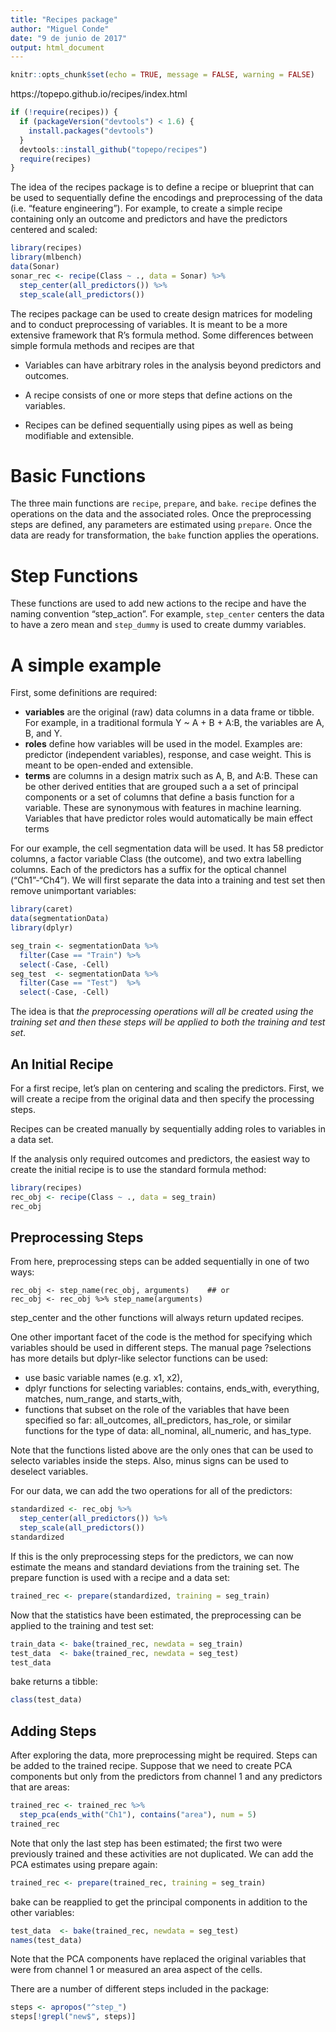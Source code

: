 ```yaml
---
title: "Recipes package"
author: "Miguel Conde"
date: "9 de junio de 2017"
output: html_document
---
```


```r
knitr::opts_chunk$set(echo = TRUE, message = FALSE, warning = FALSE)
```

https://topepo.github.io/recipes/index.html

```r
if (!require(recipes)) {
  if (packageVersion("devtools") < 1.6) {
    install.packages("devtools")
  }
  devtools::install_github("topepo/recipes")
  require(recipes)
}
```

The idea of the recipes package is to define a recipe or blueprint that can be used to sequentially define the encodings and preprocessing of the data (i.e. “feature engineering”). For example, to create a simple recipe containing only an outcome and predictors and have the predictors centered and scaled:

```r
library(recipes)
library(mlbench)
data(Sonar)
sonar_rec <- recipe(Class ~ ., data = Sonar) %>%
  step_center(all_predictors()) %>%
  step_scale(all_predictors())
```

The recipes package can be used to create design matrices for modeling and to conduct preprocessing of variables. It is meant to be a more extensive framework that R's formula method. Some differences between simple formula methods and recipes are that

* Variables can have arbitrary roles in the analysis beyond predictors and outcomes.

* A recipe consists of one or more steps that define actions on the variables.

* Recipes can be defined sequentially using pipes as well as being modifiable and extensible.

# Basic Functions
The three main functions are `recipe`, `prepare`, and `bake`. `recipe` defines the operations on the data and the associated roles. Once the preprocessing steps are defined, any parameters are estimated using `prepare`. Once the data are ready for transformation, the `bake` function applies the operations.

# Step Functions
These functions are used to add new actions to the recipe and have the naming convention "step_action". For example, `step_center` centers the data to have a zero mean and `step_dummy` is used to create dummy variables.

# A simple example
First, some definitions are required:

* **variables** are the original (raw) data columns in a data frame or tibble. For example, in a traditional formula Y ~ A + B + A:B, the variables are A, B, and Y.
* **roles** define how variables will be used in the model. Examples are: predictor (independent variables), response, and case weight. This is meant to be open-ended and extensible.
* **terms** are columns in a design matrix such as A, B, and A:B. These can be other derived entities that are grouped such a a set of principal components or a set of columns that define a basis function for a variable. These are synonymous with features in machine learning. Variables that have predictor roles would automatically be main effect terms

For our example, the cell segmentation data will be used. It has 58 predictor columns, a factor variable Class (the outcome), and two extra labelling columns. Each of the predictors has a suffix for the optical channel ("Ch1"-"Ch4"). We will first separate the data into a training and test set then remove unimportant variables:

```r
library(caret)
data(segmentationData)
library(dplyr)

seg_train <- segmentationData %>% 
  filter(Case == "Train") %>% 
  select(-Case, -Cell)
seg_test  <- segmentationData %>% 
  filter(Case == "Test")  %>% 
  select(-Case, -Cell)
```

The idea is that *the preprocessing operations will all be created using the training set and then these steps will be applied to both the training and test set*.

## An Initial Recipe
For a first recipe, let’s plan on centering and scaling the predictors. First, we will create a recipe from the original data and then specify the processing steps.

Recipes can be created manually by sequentially adding roles to variables in a data set.

If the analysis only required outcomes and predictors, the easiest way to create the initial recipe is to use the standard formula method:
```r
library(recipes)
rec_obj <- recipe(Class ~ ., data = seg_train)
rec_obj
```

## Preprocessing Steps

From here, preprocessing steps can be added sequentially in one of two ways:

```
rec_obj <- step_name(rec_obj, arguments)    ## or
rec_obj <- rec_obj %>% step_name(arguments)
```

step_center and the other functions will always return updated recipes.

One other important facet of the code is the method for specifying which variables should be used in different steps. The manual page ?selections has more details but dplyr-like selector functions can be used:

* use basic variable names (e.g. x1, x2),
* dplyr functions for selecting variables: contains, ends_with, everything, matches, num_range, and starts_with,
* functions that subset on the role of the variables that have been specified so far: all_outcomes, all_predictors, has_role, or
similar functions for the type of data: all_nominal, all_numeric, and has_type.

Note that the functions listed above are the only ones that can be used to selecto variables inside the steps. Also, minus signs can be used to deselect variables.

For our data, we can add the two operations for all of the predictors:

```r
standardized <- rec_obj %>%
  step_center(all_predictors()) %>%
  step_scale(all_predictors()) 
standardized
```

If this is the only preprocessing steps for the predictors, we can now estimate the means and standard deviations from the training set. The prepare function is used with a recipe and a data set:

```r
trained_rec <- prepare(standardized, training = seg_train)
```


Now that the statistics have been estimated, the preprocessing can be applied to the training and test set:
```r
train_data <- bake(trained_rec, newdata = seg_train)
test_data  <- bake(trained_rec, newdata = seg_test)
test_data
```


bake returns a tibble:

```r
class(test_data)
```

## Adding Steps
After exploring the data, more preprocessing might be required. Steps can be added to the trained recipe. Suppose that we need to create PCA components but only from the predictors from channel 1 and any predictors that are areas:


```r
trained_rec <- trained_rec %>%
  step_pca(ends_with("Ch1"), contains("area"), num = 5)
trained_rec
```

Note that only the last step has been estimated; the first two were previously trained and these activities are not duplicated. We can add the PCA estimates using prepare again:

```r
trained_rec <- prepare(trained_rec, training = seg_train)
```


bake can be reapplied to get the principal components in addition to the other variables:

```r
test_data  <- bake(trained_rec, newdata = seg_test)
names(test_data)
```

Note that the PCA components have replaced the original variables that were from channel 1 or measured an area aspect of the cells.

There are a number of different steps included in the package:

```r
steps <- apropos("^step_")
steps[!grepl("new$", steps)]
```


